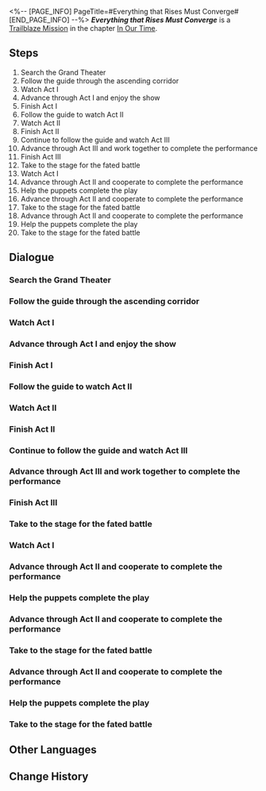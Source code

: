 <%-- [PAGE_INFO]
PageTitle=#Everything that Rises Must Converge#
[END_PAGE_INFO] --%>
{{Stub|Dialogue.}}
{{Mission Infobox
|id            = 1032902
|title         = 
|image         = <!--Mission Everything that Rises Must Converge.png-->
|type          = Trailblaze
|event_name    = 
|chapter       = In Our Time
|requirements  = [[Trailblaze Mission]] ''[[Everything that Rises Must Converge]]'' completed
|summary       = <!--official mission summary from Fate's Atlas-->
|characters    = Trailblazer
|startLocation = [[Penacony]] - [[Penacony Grand Theater]]
|world         = Penacony
|area          = Penacony Grand Theater
|prev          = 
|next          = The Sun Also Rises
|rewards       = Trailblaze EXP*800; Stellar Jade*100; Lost Crystal*12; Clock Credits*400; "Lux Aeterna"*1 { text = "Lux Aeterna" }; "Hosanna in Excelsis"*1 { text = "Hosanna in Excelsis" }; Credit*160,000
}}
'''''Everything that Rises Must Converge''''' is a [[Trailblaze Mission]] in the chapter [[In Our Time]].

==Steps==
# Search the Grand Theater
# Follow the guide through the ascending corridor
# Watch Act I
# Advance through Act I and enjoy the show
# Finish Act I
# Follow the guide to watch Act II
# Watch Act II
# Finish Act II
# Continue to follow the guide and watch Act III
# Advance through Act III and work together to complete the performance
# Finish Act III
# Take to the stage for the fated battle
# Watch Act I
# Advance through Act II and cooperate to complete the performance
# Help the puppets complete the play
# Advance through Act II and cooperate to complete the performance
# Take to the stage for the fated battle
# Advance through Act II and cooperate to complete the performance
# Help the puppets complete the play
# Take to the stage for the fated battle

<!--
==Gameplay Notes==

--><!--
==Trial Character==

-->
==Dialogue==
{{Stub Dialogue}}

===Search the Grand Theater===
{{Dialogue Start}}
:{{tx}}
{{Mission Description|type=trailblaze|location=Penacony Grand Theater|update|You accepted Sunday's invitation to a duel and arrived safely at the Penacony Grand Theater, where the destiny of Penacony and the universe itself will be decided. However, you cannot see a single soul inside the vast theater. Only the sounds of your footsteps, breathing, and heartbeats echo through its long corridors.<br />Just what is the Oak Family Head scheming? You must take absolute caution not to fall into this traitor's trap.}}
{{Dialogue End}}

===Follow the guide through the ascending corridor===
{{Mission Description|type=trailblaze|location=Penacony Grand Theater|update|You find Sunday awaiting you all behind the stage curtains. Before the festival begins, he invites you all to watch three prologue stage plays, following a long-held Asdana tradition.<br /><br />"History is a mirror. It reflects the true face of the universe. We can take this opportunity to gain a deeper understanding of the history of Penacony and the Aeon."<br />"From this, the contours of the future... will naturally present themselves."}}
{{Dialogue Start}}
:{{tx}}
{{Dialogue End}}

===Watch Act I===
{{Mission Description|type=trailblaze|location=Penacony Grand Theater|update|...<br /><br />Halted Traveler: "Greetings, travelers. I am another traveler who arrived here before you."<br />Halted Traveler: "This place has been a crowded and confined prison till very recently, but now I and the other prisoners want to make it into a paradise."<br /><br />Halted Traveler: "Please keep walking forward, traveler. I have some things I would like to have your help with at the end of the journey."<br />Halted Traveler: "I hope you will like this... "Land of Dreams," built atop the scorched barren earth."<br /><br />...}}
{{Dialogue Start}}
:{{tx}}
{{Dialogue End}}

===Advance through Act I and enjoy the show===
{{Mission Description|type=trailblaze|location=Penacony Grand Theater|update|<br /><br />Woeful Prisoner: "They say that if we are to abandon them and choose a new master, they will force us to drink from boiling springs and feed on thorny vines!"<br />Fearful Prisoner: "They say that if we place our love on freedom over our imprisonment, we are sure to die in the bed we have made for ourselves!"<br /><br />Halted Traveler: "I have already cleared all obstacles that lay before you, now you will never have to do that which you do not desire again."<br />Cowardly Prisoner: "But their power prevents us from doing what we want to!"<br /><br />Halted Traveler: "You have repaid your debts. Now is the time for you to earn your own fortunes."<br />Fearful Prisoner: "But I do not deserve to have any fortune besides that which they command me to have."<br /><br />...}}
{{Dialogue Start}}
:{{tx}}
{{Dialogue End}}

===Finish Act I===
{{Mission Description|type=trailblaze|location=Penacony Grand Theater|update|I want to be with those who were cast out<br />to walk barefoot over paths paved with shards of glass<br /><br />I want to be with those who are hated<br />to walk naked through valleys embedded with a thousand blades<br /><br />I want to walk with the blasphemers<br />bleeding as we tread over the corpses of the gods<br />I want to raise up a battle cry for all the traitors<br />I want to be martyred for the heretics<br /><br />As long as the pure saints still burn<br />I will never extinguish my flames of dishonor}}
{{Dialogue Start}}
:{{tx}}
{{Dialogue End}}

===Follow the guide to watch Act II===
{{Mission Description|type=trailblaze|location=Penacony Grand Theater|update|...<br /><br />Butler: "Welcome to this great mansion, guests from afar."<br />Butler: "However, I regret to inform you that our master is not here at present. We three servants are the only people who can receive you currently."<br /><br />Accountant: "The master has been gone for quite some time. Who is to take control of this great mansion?"<br />Advisor: "Naturally that must be the master's most loyal and humble, yet noble servant."<br /><br />...}}
{{Dialogue Start}}
:{{tx}}
{{Dialogue End}}

===Watch Act II===
{{Dialogue Start}}
:{{tx}}
{{Dialogue End}}

===Finish Act II===
{{Mission Description|type=trailblaze|location=Penacony Grand Theater|update|Snow falls across all of Asdana<br />It has buried the budding growth of ancient times<br />It has buried the echoing roar of the great river<br />It has buried the letters in the cells<br />It has buried the sonorous whispers of the dying gods<br /><br />Snow falls across all of Asdana<br />The sky is on the brink of collapse, the earth is burdened beyond salvation<br />At the end of the silver universe<br />The rising sun sprouts new buds<br /><br />The buds summon the arrival of a new era, as the wind whispers its monologue through the branches and leaves<br />The master shall never return<br />The master shall never return}}
{{Dialogue Start}}
:{{tx}}
{{Dialogue End}}

===Continue to follow the guide and watch Act III===
{{Mission Description|type=trailblaze|location=Penacony Grand Theater|update|...<br /><br />Butler: "Welcome once again to this great mansion, guests from afar."<br />Butler: "Your timing could not be more perfect. We are about to hold a banquet to bid a solemn farewell to our former ruler."<br /><br />Tax Collector: "Without a ruler, who would take responsibility for the people?"<br />Chancellor: "If the people lack the vision to see the distant future, it is our duty to make choices for them and assume responsibility."<br /><br />...}}
{{Dialogue Start}}
:{{tx}}
{{Dialogue End}}

===Advance through Act III and work together to complete the performance===
{{Mission Description|type=trailblaze|location=Penacony Grand Theater|update|...<br /><br />General: "Without a ruler, who would protect the weak and fight back against the tyrants?"<br />Chancellor: "We must assist each other in protecting the weak, just as we must assist each other in opposing the tyrannical."<br /><br />Jester: "Without a ruler, who will make the stars follow their paths, the tides rise and fall, and allow life to grow?"<br />Chancellor: "These things did as they will long before the ruler appeared, just as they will continue to do with rulers gone."<br /><br />Minister: "However, now that we have bid farewell to our ruler. Who shall take their place?"<br />Chancellor: "We no longer require a ruler, for we were originally all rulers who stand above all things."<br /><br />...}}
{{Dialogue Start}}
:{{tx}}
{{Dialogue End}}

===Finish Act III===
{{Mission Description|type=trailblaze|location=Penacony Grand Theater|update|I am a shadow outside the future, glimmering beyond the light of memory<br />No need to remember me forever, allow me tranquility before I die<br />I shall become your body, or<br />Speak within your soul<br /><br />I fall from the infinite spiral staircase that stretches out, slowly falling towards the future<br />No need to remember me forever, or attempt to catch me<br />My silhouette in your heart<br />Is bound to crisscross with other experiences<br /><br />I pass in the silent night, leaving traces impossible to see<br />No need to remember me forever, or recall the soul of this dream<br />All that is mine are found to fall<br />And you will overcome its weakness}}
{{Dialogue Start}}
:{{tx}}
{{Dialogue End}}

===Take to the stage for the fated battle===
{{Mission Description|type=trailblaze|location=Penacony Grand Theater|update|2:1 THEY gave "meaning" to all in existence and all of heaven and earth were made perfect. Hence, THEY rested from THEIR work of creation.<br />2:2 However, the masses cried out once more to Ena that the blood of the great Aeon must be spilt.<br />2:3 You use "the Order" to define all of creation, yet make us aware that we are naught more than your puppets.<br />2:4 It was on that day that all of creation united as one, and cast the divine into the pit of destruction.<br />2:5 This is how it came to pass. This was the seventh day.<br />2:6 All of existence exclaimed out in joy and their voices of celebration shook the very earth. In that moment, the stars sang in great unison.<br /><br />"The world is at harmony, the stars shine together, praise be to the Great One!"<br />"The Order is dead! The Order is dead! The Order is dead!"}}
{{Dialogue Start}}
:{{tx}}
{{Dialogue End}}

===Watch Act I===
{{Mission Description|type=trailblaze|location=Penacony Grand Theater|update|...<br /><br />Halted Traveler: "Greetings, travelers. I am another traveler who arrived here before you."<br />Halted Traveler: "This place has been a crowded and confined prison till very recently, but now I and the other prisoners want to make it into a paradise."<br /><br />Halted Traveler: "Please keep walking forward, traveler. I have some things I would like to have your help with at the end of the journey."<br />Halted Traveler: "I hope you will like this... "Land of Dreams," built atop the scorched barren earth."<br /><br />...}}
{{Dialogue Start}}
:{{tx}}
{{Dialogue End}}

===Advance through Act II and cooperate to complete the performance===
{{Mission Description|type=trailblaze|location=Penacony Grand Theater|update|...<br /><br />Merchant: "Accountant! We are both loyal servants to our master. We should use our loyalty to encourage each other! How could you scheme against me!"<br />Accountant: "Because the master crafted you from clay, and me from fire. I am more noble than you!"<br /><br />Accountant: "You have never served the old master and will never understand his true power. Our freedom is his to give and take as he pleases! How dare you cross arms with me?"<br />Artist: "Because the master crafted you with fire, and me from radiance. I am more noble than you!"<br />Retainer: "Because the master crafted you from fire and me with blood, I am more noble than you!"<br />Advisor: "The master will return! The servant who serves THEM with the most loyalty, the most humility, and yet the most noble &mdash; he would be that devoted believer who never robbed or fought what was not his."<br />New Master: "As for me... I shall forge new bonds of Kinship and liberate you from the clutches of death."<br /><br />...}}
{{Dialogue Start}}
:{{tx}}
{{Dialogue End}}

===Help the puppets complete the play===
{{Dialogue Start}}
:{{tx}}
{{Mission Description|type=trailblaze|location=Penacony Grand Theater|update|...<br /><br />General: "Without a ruler, who would protect the weak and fight back against the tyrants?"<br />Chancellor: "We must assist each other in protecting the weak, just as we must assist each other in opposing the tyrannical."<br /><br />Jester: "Without a ruler, who will make the stars follow their paths, the tides rise and fall, and allow life to grow?"<br />Chancellor: "These things did as they will long before the ruler appeared, just as they will continue to do with rulers gone."<br /><br />Minister: "However, now that we have bid farewell to our ruler. Who shall take their place?"<br />Chancellor: "We no longer require a ruler, for we were originally all rulers who stand above all things."<br /><br />...}}
{{Dialogue End}}

===Advance through Act II and cooperate to complete the performance===
{{Mission Description|type=trailblaze|location=Penacony Grand Theater|update|...<br /><br />Merchant: "Accountant! We are both loyal servants to our master. We should use our loyalty to encourage each other! How could you scheme against me!"<br />Accountant: "Because the master crafted you from clay, and me from fire. I am more noble than you!"<br /><br />Accountant: "You have never served the old master and will never understand his true power. Our freedom is his to give and take as he pleases! How dare you cross arms with me?"<br />Artist: "Because the master crafted you with fire, and me from radiance. I am more noble than you!"<br />Retainer: "Because the master crafted you from fire and me with blood, I am more noble than you!"<br />Advisor: "The master will return! The servant who serves THEM with the most loyalty, the most humility, and yet the most noble &mdash; he would be that devoted believer who never robbed or fought what was not his."<br />New Master: "As for me... I shall forge new bonds of Kinship and liberate you from the clutches of death."<br /><br />...}}
{{Dialogue Start}}
:{{tx}}
{{Dialogue End}}

===Take to the stage for the fated battle===
{{Dialogue Start}}
:{{tx}}
{{Mission Description|type=trailblaze|location=Penacony Grand Theater|update|...<br /><br />General: "Without a ruler, who would protect the weak and fight back against the tyrants?"<br />Chancellor: "We must assist each other in protecting the weak, just as we must assist each other in opposing the tyrannical."<br /><br />Jester: "Without a ruler, who will make the stars follow their paths, the tides rise and fall, and allow life to grow?"<br />Chancellor: "These things did as they will long before the ruler appeared, just as they will continue to do with rulers gone."<br /><br />Minister: "However, now that we have bid farewell to our ruler. Who shall take their place?"<br />Chancellor: "We no longer require a ruler, for we were originally all rulers who stand above all things."<br /><br />...}}
{{Dialogue End}}

===Advance through Act II and cooperate to complete the performance===
{{Mission Description|type=trailblaze|location=Penacony Grand Theater|update|...<br /><br />Merchant: "Accountant! We are both loyal servants to our master. We should use our loyalty to encourage each other! How could you scheme against me!"<br />Accountant: "Because the master crafted you from clay, and me from fire. I am more noble than you!"<br /><br />Accountant: "You have never served the old master and will never understand his true power. Our freedom is his to give and take as he pleases! How dare you cross arms with me?"<br />Artist: "Because the master crafted you with fire, and me from radiance. I am more noble than you!"<br />Retainer: "Because the master crafted you from fire and me with blood, I am more noble than you!"<br />Advisor: "The master will return! The servant who serves THEM with the most loyalty, the most humility, and yet the most noble &mdash; he would be that devoted believer who never robbed or fought what was not his."<br />New Master: "As for me... I shall forge new bonds of Kinship and liberate you from the clutches of death."<br /><br />...}}
{{Dialogue Start}}
:{{tx}}
{{Dialogue End}}

===Help the puppets complete the play===
{{Mission Description|type=trailblaze|location=Penacony Grand Theater|update|...<br /><br />New Master: "Guests from afar, I would ask that you help this household break free from the harm caused by this hidden instigator."<br />Butler: "I wish for them to regain the calmness of rationality, to no longer be controlled by falsehoods and instigated by fantasy."<br /><br />Butler: "Forty nine days after he left this household, the master passed in an unforeseen accident."<br />Butler: "In the three hundred years since, his servants have fought and battled ceaselessly. That was until the day that they saw a false vision of their long-since deceased master."<br />Butler: "I beg you, guests from afar... Use calmness to restore their rationality and restore this great mansion."<br /><br />...}}
{{Dialogue Start}}
:{{tx}}
{{Dialogue End}}

===Take to the stage for the fated battle===
{{Dialogue Start}}
:{{tx}}
{{Dialogue End}}

==Other Languages==
{{Other Languages
|en   = Everything that Rises Must Converge
|zhs  = 上升的一切必将汇合
|zht  = 上升的一切必將會合
|ja   = 上昇するすべては一点に集まる
|ko   = 오르다 보면 모든 것은 한 곳에 모이게 마련이다
|es   = Todo lo que sube está destinado a converger
|fr   = Tout ce qui s'élève finira par converger
|ru   = На вершине все тропы сходятся
|th   = ทุกสิ่งที่เพิ่มขึ้นล้วนต้องบรรจบกัน
|vi   = Mọi Thứ Dâng Lên Cao Nhất Định Sẽ Hội Tụ
|de   = Alles, was aufsteigt, muss zusammenlaufen
|id   = Semua yang Bangkit Pasti akan Berkumpul
|pt   = Tudo que Ascende Está Destinado a Convergir
}}

==Change History==
{{Change History|2.2}}
